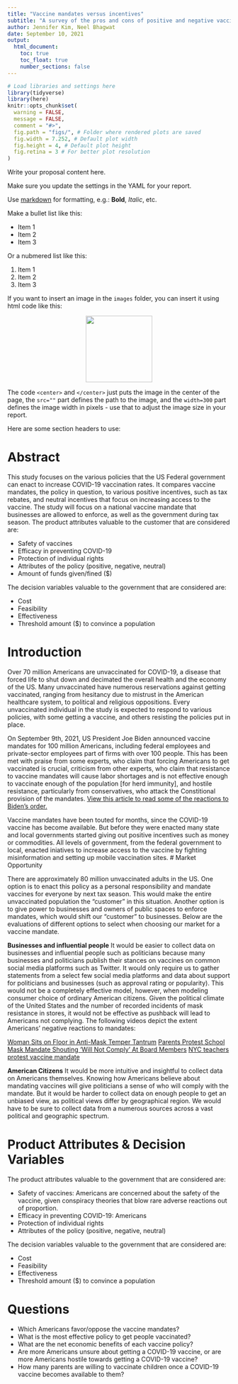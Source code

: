 ```yaml
---
title: "Vaccine mandates versus incentives"
subtitle: "A survey of the pros and cons of positive and negative vaccine incentives, and insight into the optimal method to convince Americans to receive a COVID-19 vaccine"
author: Jennifer Kim, Neel Bhagwat
date: September 10, 2021 
output: 
  html_document:
    toc: true 
    toc_float: true
    number_sections: false
---
```


```r
# Load libraries and settings here
library(tidyverse)
library(here)
knitr::opts_chunk$set(
  warning = FALSE,
  message = FALSE,
  comment = "#>",
  fig.path = "figs/", # Folder where rendered plots are saved
  fig.width = 7.252, # Default plot width
  fig.height = 4, # Default plot height
  fig.retina = 3 # For better plot resolution
)
```

Write your proposal content here. 

Make sure you update the settings in the YAML for your report. 

Use [markdown](https://commonmark.org/help/) for formatting, e.g.: **Bold**, _Italic_, etc.

Make a bullet list like this: 

- Item 1
- Item 2
- Item 3

Or a nubmered list like this: 

1. Item 1
2. Item 2
3. Item 3

If you want to insert an image in the `images` folder, you can insert it using html code like this: 

<center>
<img src="images/madd_logo.png" width=150>
</center>

The code `<center>` and `</center>` just puts the image in the center of the page, the `src=""` part defines the path to the image, and the `width=300` part defines the image width in pixels - use that to adjust the image size in your report.

Here are some section headers to use: 

# Abstract

This study focuses on the various policies that the US Federal government can enact to increase COVID-19 vaccination rates. It compares vaccine mandates, the policy in question, to various positive incentives, such as tax rebates, and neutral incentives that focus on increasing access to the vaccine. The study will focus on a national vaccine mandate that businesses are allowed to enforce, as well as the government during tax season. The product attributes valuable to the customer that are considered are:

- Safety of vaccines
- Efficacy in preventing COVID-19
- Protection of individual rights
- Attributes of the policy (positive, negative, neutral)
- Amount of funds given/fined ($) 


The decision variables valuable to the government that are considered are: 

- Cost
- Feasibility
- Effectiveness
- Threshold amount ($) to convince a population

# Introduction

Over 70 million Americans are unvaccinated for COVID-19, a disease that forced life to shut down and decimated the overall health and the economy of the US. Many unvaccinated have numerous reservations against getting vaccinated, ranging from hesitancy due to mistrust in the American healthcare system, to political and religious oppositions. Every unvaccinated individual in the study is expected to respond to various policies, with some getting a vaccine, and others resisting the policies put in place. 

On September 9th, 2021, US President Joe Biden announced vaccine mandates for 100 million Americans, including federal employees and private-sector employees part of firms with over 100 people. This has been met with praise from some experts, who claim that forcing Americans to get vaccinated is crucial, criticism from other experts, who claim that resistance to vaccine mandates will cause labor shortages and is not effective enough to vaccinate enough of the population [for herd immunity], and hostile resistance, particularly from conservatives, who attack the Constitional provision of the mandates. [View this article to read some of the reactions to Biden's order.](https://www.nytimes.com/2021/09/09/world/biden-covid-vaccine-requirements-reaction.html?campaign_id=9&emc=edit_nn_20210910&instance_id=40054&nl=the-morning&regi_id=77202080&segment_id=68558&te=1&user_id=9d1be558afe1d0264747cb1778f62d0a)

Vaccine mandates have been touted for months, since the COVID-19 vaccine has become available. But before they were enacted many state and local governments started giving out positive incentives such as money or commodities. All levels of government, from the federal government to local, enacted iniatives to increase access to the vaccine by fighting misinformation and setting up mobile vaccination sites. 
# Market Opportunity

There are approximately 80 million unvaccinated adults in the US. One option is to enact this policy as a personal responsibility and mandate vaccines for everyone by next tax season. This would make the entire unvaccinated population the "customer" in this situation. Another option is to give power to businesses and owners of public spaces to enforce mandates, which would shift our "customer" to businesses. Below are the evaluations of different options to select when choosing our market for a vaccine mandate.

**Businesses and influential people**
It would be easier to collect data on businesses and influential people such as politicians because many businesses and politicians publish their stances on vaccines on common social media platforms such as Twitter. It would only require us to gather statements from a select few social media platforms and data about support for politicians and businesses (such as approval rating or popularity). This would not be a completely effective model, however, when modeling consumer choice of ordinary American citizens. Given the political climate of the United States and the number of recorded incidents of mask resistance in stores, it would not be effective as pushback will lead to Americans not complying. The following videos depict the extent Americans' negative reactions to mandates:

[Woman Sits on Floor in Anti-Mask Temper Tantrum](https://youtu.be/vAUeIBQoQCU)
[Parents Protest School Mask Mandate Shouting ‘Will Not Comply’ At Board Members](https://youtu.be/KT-qW5sNrwg)
[NYC teachers protest vaccine mandate](https://youtu.be/g521LRLFJZo)

**American Citizens**
It would be more intuitive and insightful to collect data on Americans themselves. Knowing how Americans believe about mandating vaccines will give politicians a sense of who will comply with the mandate. But it would be harder to collect data on enough people to get an unbiased view, as political views differ by geographical region. We would have to be sure to collect data from a numerous sources across a vast political and geographic spectrum. 

# Product Attributes & Decision Variables

The product attributes valuable to the government that are considered are:

- Safety of vaccines: Americans are concerned about the safety of the vaccine, given conspiracy theories that blow rare adverse reactions out of proportion. 
- Efficacy in preventing COVID-19: Americans 
- Protection of individual rights
- Attributes of the policy (positive, negative, neutral)

The decision variables valuable to the government that are considered are:
 
- Cost
- Feasibility
- Effectiveness
- Threshold amount ($) to convince a population


# Questions
- Which Americans favor/oppose the vaccine mandates? 
- What is the most effective policy to get people vaccinated?
- What are the net economic benefits of each vaccine policy?
- Are more Americans unsure about getting a COVID-19 vaccine, or are more Americans hostile  towards getting a COVID-19 vaccine?
- How many parents are willing to vaccinate children once a COVID-19 vaccine becomes available to them? 

